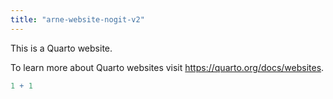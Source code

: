 ```yaml
---
title: "arne-website-nogit-v2"
---
```


This is a Quarto website.

To learn more about Quarto websites visit <https://quarto.org/docs/websites>.

```r
1 + 1
```
